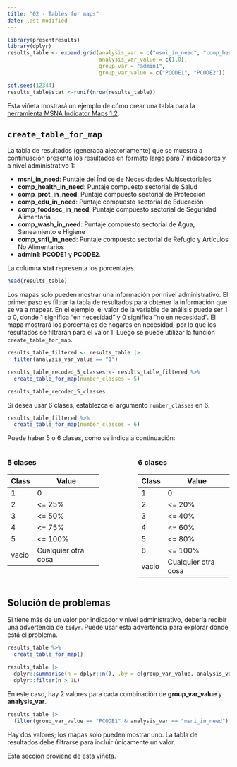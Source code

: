 ```yaml
---
title: "02 - Tables for maps"
date: last-modified
---
```


```r
library(presentresults)
library(dplyr)
results_table <- expand.grid(analysis_var = c("msni_in_need", "comp_health_in_need", "comp_prot_in_need", "comp_edu_in_need", "comp_foodsec_in_need","comp_wash_in_need",        "comp_snfi_in_need"),
                             analysis_var_value = c(1,0),
                             group_var = "admin1",
                             group_var_value = c("PCODE1", "PCODE2"))

set.seed(12344)
results_table$stat <-runif(nrow(results_table))
```

Esta viñeta mostrará un ejemplo de cómo crear una tabla para la [herramienta MSNA Indicator Maps 1.2](https://acted.sharepoint.com/:f:/s/IMPACTHQ-HumanitarianPlanningPrioritization/EtqbotKFYatCsw58xxHf338BHFnGIwNxm-RzJU5rbkuREQ?e=bLwe7a).

## `create_table_for_map`

La tabla de resultados (generada aleatoriamente) que se muestra a continuación presenta los resultados en formato largo para 7 indicadores y a nivel administrativo 1:

- **msni_in_need**: Puntaje del Índice de Necesidades Multisectoriales  
- **comp_health_in_need**: Puntaje compuesto sectorial de Salud  
- **comp_prot_in_need**: Puntaje compuesto sectorial de Protección  
- **comp_edu_in_need**: Puntaje compuesto sectorial de Educación  
- **comp_foodsec_in_need**: Puntaje compuesto sectorial de Seguridad Alimentaria  
- **comp_wash_in_need**: Puntaje compuesto sectorial de Agua, Saneamiento e Higiene  
- **comp_snfi_in_need**: Puntaje compuesto sectorial de Refugio y Artículos No Alimentarios  
- **admin1**: **PCODE1** y **PCODE2**.  

La columna **stat** representa los porcentajes.

```r
head(results_table)
```

Los mapas solo pueden mostrar una información por nivel administrativo. El primer paso es filtrar la tabla de resultados para obtener la información que se va a mapear. En el ejemplo, el valor de la variable de análisis puede ser 1 o 0, donde 1 significa "en necesidad" y 0 significa "no en necesidad". El mapa mostrará los porcentajes de hogares en necesidad, por lo que los resultados se filtrarán para el valor 1. Luego se puede utilizar la función `create_table_for_map`.

```r
results_table_filtered <- results_table |> 
  filter(analysis_var_value == "1")

results_table_recoded_5_classes <- results_table_filtered %>% 
  create_table_for_map(number_classes = 5)

results_table_recoded_5_classes
```

Si desea usar 6 clases, establezca el argumento `number_classes` en 6.

```r
results_table_filtered %>% 
  create_table_for_map(number_classes = 6)
```

Puede haber 5 o 6 clases, como se indica a continuación:

:::: {.columns}

::: {.column width="45%"}
### 5 clases

| Class | Value               |
|-------|---------------------|
| 1     | 0                   |
| 2     | \<= 25%             |
| 3     | \<= 50%             |
| 4     | \<= 75%             |
| 5     | \<= 100%            |
| vacio | Cualquier otra cosa |
:::

::: {.column width="10%"}
<!-- empty column to create gap -->
:::

::: {.column width="45%"}
### 6 clases

| Class | Value               |
|-------|---------------------|
| 1     | 0                   |
| 2     | \<= 20%             |
| 3     | \<= 40%             |
| 4     | \<= 60%             |
| 5     | \<= 80%             |
| 6     | \<= 100%            |
| vacio | Cualquier otra cosa |
:::

::::

## Solución de problemas

Si tiene más de un valor por indicador y nivel administrativo, debería recibir una advertencia de `tidyr`. Puede usar esta advertencia para explorar dónde está el problema.

```r
results_table %>% 
  create_table_for_map()
```
```r
results_table |>
  dplyr::summarise(n = dplyr::n(), .by = c(group_var_value, analysis_var)) |>
  dplyr::filter(n > 1L)
```

En este caso, hay 2 valores para cada combinación de **group_var_value** y **analysis_var**.

```r
results_table |>
  filter(group_var_value == "PCODE1" & analysis_var == "msni_in_need")
```

Hay dos valores; los mapas solo pueden mostrar uno. La tabla de resultados debe filtrarse para incluir únicamente un valor.

Esta sección proviene de esta [viñeta](https://impact-initiatives.github.io/presentresults/articles/create-table-for-map.html).
